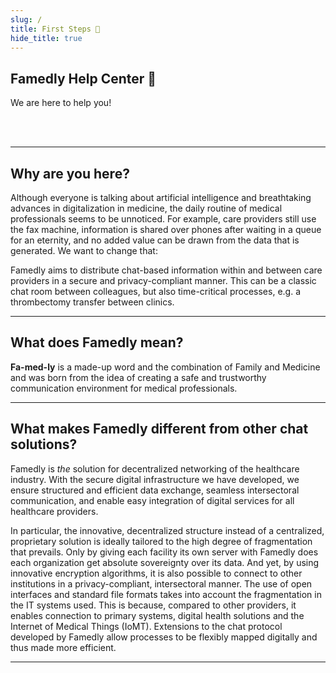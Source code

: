 ```yaml
---
slug: /
title: First Steps 🎉
hide_title: true
---
```



<div class="hero hero--primary">
  <div class="container">
    <h2 class="hero__title">Famedly Help Center 👋</h2>
    <p class="hero__subtitle">We are here to help you! </p>
  </div>
</div>
<br></br>

---

## Why are you here?

Although everyone is talking about artificial intelligence and breathtaking advances in digitalization in medicine, the daily routine of medical professionals seems to be unnoticed. For example, care providers still use the fax machine, information is shared over phones after waiting in a queue for an eternity, and no added value can be drawn from the data that is generated. We want to change that:

Famedly aims to distribute chat-based information within and between care providers in a secure and privacy-compliant manner. This can be a classic chat room between colleagues, but also time-critical processes, e.g. a thrombectomy transfer between clinics.

---

## What does Famedly mean?

**Fa-med-ly** is a made-up word and the combination of Family and Medicine and was born from the idea of creating a safe and trustworthy communication environment for medical professionals.

---

## What makes Famedly different from other chat solutions?

Famedly is *the* solution for decentralized networking of the healthcare industry. With the secure digital infrastructure we have developed, we ensure structured and efficient data exchange, seamless intersectoral communication, and enable easy integration of digital services for all healthcare providers.

In particular, the innovative, decentralized structure instead of a centralized, proprietary solution is ideally tailored to the high degree of fragmentation that prevails. Only by giving each facility its own server with Famedly does each organization get absolute sovereignty over its data. And yet, by using innovative encryption algorithms, it is also possible to connect to other institutions in a privacy-compliant, intersectoral manner. The use of open interfaces and standard file formats takes into account the fragmentation in the IT systems used. This is because, compared to other providers, it enables connection to primary systems, digital health solutions and the Internet of Medical Things (IoMT). Extensions to the chat protocol developed by Famedly allow processes to be flexibly mapped digitally and thus made more efficient.

---